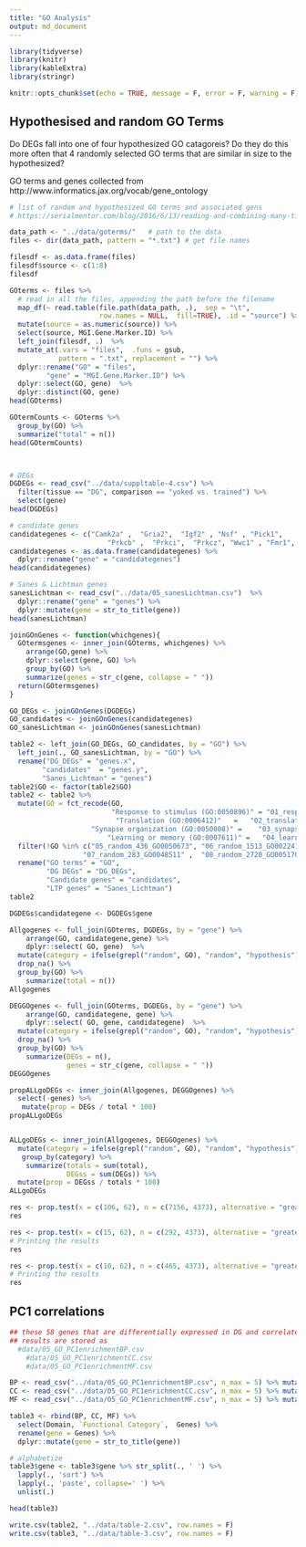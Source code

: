 ```yaml
---
title: "GO Analysis"
output: md_document
---
```


```r
library(tidyverse)
library(knitr)
library(kableExtra)
library(stringr)

knitr::opts_chunk$set(echo = TRUE, message = F, error = F, warning = F)
```


## Hypothesised and random GO Terms


Do DEGs fall into one of four hypothesized GO catagoreis? Do they do this more often that 4 randomly selected GO terms that are similar in size to the hypothesized?

GO terms and genes collected from http://www.informatics.jax.org/vocab/gene_ontology

```r
# list of random and hypothesized GO terms and associated gens 
# https://serialmentor.com/blog/2016/6/13/reading-and-combining-many-tidy-data-files-in-R

data_path <- "../data/goterms/"   # path to the data
files <- dir(data_path, pattern = "*.txt") # get file names

filesdf <- as.data.frame(files)
filesdf$source <- c(1:8)
filesdf

GOterms <- files %>%
  # read in all the files, appending the path before the filename
  map_df(~ read.table(file.path(data_path, .),  sep = "\t", 
                      row.names = NULL,  fill=TRUE), .id = "source") %>%
  mutate(source = as.numeric(source)) %>%
  select(source, MGI.Gene.Marker.ID) %>%
  left_join(filesdf, .)  %>% 
  mutate_at(.vars = "files",  .funs = gsub,
            pattern = ".txt", replacement = "") %>%
  dplyr::rename("GO" = "files",
         "gene" = "MGI.Gene.Marker.ID") %>%
  dplyr::select(GO, gene)  %>%
  dplyr::distinct(GO, gene) 
head(GOterms)

GOtermCounts <- GOterms %>%
  group_by(GO) %>%
  summarize("total" = n())
head(GOtermCounts)



# DEGs
DGDEGs <- read_csv("../data/suppltable-4.csv") %>% 
  filter(tissue == "DG", comparison == "yoked vs. trained") %>%
  select(gene) 
head(DGDEGs)

# candidate genes
candidategenes <- c("Camk2a" ,  "Gria2",  "Igf2" , "Nsf" , "Pick1",
                        "Prkcb" ,  "Prkci",  "Prkcz", "Wwc1" , "Fmr1", "Mtor")
candidategenes <- as.data.frame(candidategenes) %>%
  dplyr::rename("gene" = "candidategenes")
head(candidategenes)

# Sanes & Lichtman genes
sanesLichtman <- read_csv("../data/05_sanesLichtman.csv")  %>% 
  dplyr::rename("gene" = "genes") %>%
  dplyr::mutate(gene = str_to_title(gene))  
head(sanesLichtman)

joinGOnGenes <- function(whichgenes){
  GOtermsgenes <- inner_join(GOterms, whichgenes) %>%
    arrange(GO,gene) %>%
    dplyr::select(gene, GO) %>% 
    group_by(GO) %>%
    summarize(genes = str_c(gene, collapse = " ")) 
  return(GOtermsgenes)
}

GO_DEGs <- joinGOnGenes(DGDEGs)
GO_candidates <- joinGOnGenes(candidategenes)
GO_sanesLichtman <- joinGOnGenes(sanesLichtman)

table2 <- left_join(GO_DEGs, GO_candidates, by = "GO") %>%
  left_join(., GO_sanesLichtman, by = "GO") %>% 
  rename("DG_DEGs" = "genes.x",
        "candidates"  = "genes.y", 
        "Sanes_Lichtman" = "genes") 
table2$GO <- factor(table2$GO)
table2 <- table2 %>%
  mutate(GO = fct_recode(GO,
                         "Response to stimulus (GO:0050896)" = "01_responsetostimulus",
                          "Translation (GO:0006412)"   =   "02_translation" ,
                    "Synapse organization (GO:0050808)" =    "03_synapseorganization" ,
                        "Learning or memory (GO:0007611)" =   "04_learningormemory" ))  %>%
  filter(!GO %in% c("05_random_436_GO0050673", "06_random_1513_GO0022414",
                  "07_random_283_GO0048511" ,  "08_random_2720_GO0051704" ) ) %>%
  rename("GO terms" = "GO",
         "DG DEGs" = "DG_DEGs",
         "Candidate genes" = "candidates",
         "LTP genes" = "Sanes_Lichtman")
table2

DGDEGs$candidategene <- DGDEGs$gene

Allgogenes <- full_join(GOterms, DGDEGs, by = "gene") %>%
    arrange(GO, candidategene,gene) %>%
    dplyr::select( GO, gene)  %>%
  mutate(category = ifelse(grepl("random", GO), "random", "hypothesis")) %>%
  drop_na() %>%
  group_by(GO) %>%
    summarize(total = n()) 
Allgogenes

DEGGOgenes <- full_join(GOterms, DGDEGs, by = "gene") %>%
    arrange(GO, candidategene, gene) %>%
    dplyr::select( GO, gene, candidategene)  %>%
  mutate(category = ifelse(grepl("random", GO), "random", "hypothesis")) %>%
  drop_na() %>%
  group_by(GO) %>%
    summarize(DEGs = n(),
              genes = str_c(gene, collapse = " ")) 
DEGGOgenes

propALLgoDEGs <- inner_join(Allgogenes, DEGGOgenes) %>%  
  select(-genes) %>%  
   mutate(prop = DEGs / total * 100)
propALLgoDEGs


ALLgoDEGs <- inner_join(Allgogenes, DEGGOgenes) %>%  
  mutate(category = ifelse(grepl("random", GO), "random", "hypothesis")) %>%
   group_by(category) %>%
    summarize(totals = sum(total),
              DEGss = sum(DEGs)) %>%
  mutate(prop = DEGss / totals * 100)
ALLgoDEGs

res <- prop.test(x = c(106, 62), n = c(7156, 4373), alternative = "greater")
res

res <- prop.test(x = c(15, 62), n = c(292, 4373), alternative = "greater") #LM
# Printing the results
res 

res <- prop.test(x = c(10, 62), n = c(465, 4373), alternative = "greater") #LM
# Printing the results
res 


```




## PC1 correlations

```r
## these 58 genes that are differentially expressed in DG and correlated with PC1 were use to query GO http://bioinformatics.sdstate.edu/go/
## results are stored as 
  #data/05_GO_PC1enrichmentBP.csv
	#data/05_GO_PC1enrichmentCC.csv
	#data/05_GO_PC1enrichmentMF.csv

BP <- read_csv("../data/05_GO_PC1enrichmentBP.csv", n_max = 5) %>% mutate(Domain = "BP") 
CC <- read_csv("../data/05_GO_PC1enrichmentCC.csv", n_max = 5) %>% mutate(Domain = "CC") 
MF <- read_csv("../data/05_GO_PC1enrichmentMF.csv", n_max = 5) %>% mutate(Domain = "MF") 

table3 <- rbind(BP, CC, MF) %>% 
  select(Domain, `Functional Category`,  Genes) %>%
  rename(gene = Genes) %>%
  dplyr::mutate(gene = str_to_title(gene))

# alphabetize
table3$gene <- table3$gene %>% str_split(., ' ') %>% 
  lapply(., 'sort') %>%  
  lapply(., 'paste', collapse=' ') %>% 
  unlist(.)

head(table3) 
```


```r
write.csv(table2, "../data/table-2.csv", row.names = F)
write.csv(table3, "../data/table-3.csv", row.names = F)
```